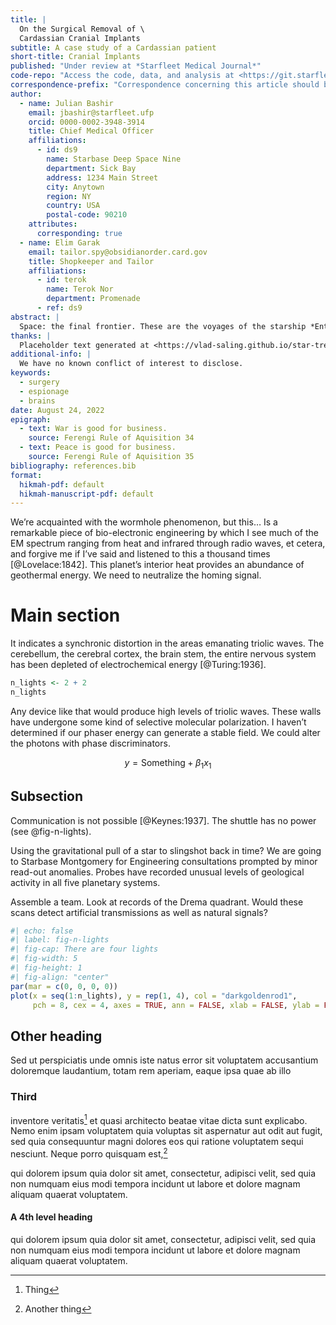 ```yaml
---
title: |
  On the Surgical Removal of \
  Cardassian Cranial Implants
subtitle: A case study of a Cardassian patient
short-title: Cranial Implants
published: "Under review at *Starfleet Medical Journal*"
code-repo: "Access the code, data, and analysis at <https://git.starfleet.ufp/bashir/cranial-implants>"
correspondence-prefix: "Correspondence concerning this article should be addressed to"
author:
  - name: Julian Bashir
    email: jbashir@starfleet.ufp
    orcid: 0000-0002-3948-3914
    title: Chief Medical Officer
    affiliations: 
      - id: ds9
        name: Starbase Deep Space Nine
        department: Sick Bay
        address: 1234 Main Street
        city: Anytown
        region: NY
        country: USA
        postal-code: 90210
    attributes:
      corresponding: true
  - name: Elim Garak
    email: tailor.spy@obsidianorder.card.gov
    title: Shopkeeper and Tailor
    affiliations:
      - id: terok
        name: Terok Nor
        department: Promenade
      - ref: ds9
abstract: |
  Space: the final frontier. These are the voyages of the starship *Enterprise*. Its continuing mission: to explore strange new worlds. To seek out new life and new civilizations. To boldly go where no one has gone before!
thanks: |
  Placeholder text generated at <https://vlad-saling.github.io/star-trek-ipsum/>.
additional-info: |
  We have no known conflict of interest to disclose.
keywords:
  - surgery
  - espionage
  - brains
date: August 24, 2022
epigraph:
  - text: War is good for business. 
    source: Ferengi Rule of Aquisition 34
  - text: Peace is good for business. 
    source: Ferengi Rule of Aquisition 35
bibliography: references.bib
format:
  hikmah-pdf: default
  hikmah-manuscript-pdf: default
---
```


We're acquainted with the wormhole phenomenon, but this... Is a remarkable piece of bio-electronic engineering by which I see much of the EM spectrum ranging from heat and infrared through radio waves, et cetera, and forgive me if I've said and listened to this a thousand times [@Lovelace:1842]. This planet's interior heat provides an abundance of geothermal energy. We need to neutralize the homing signal.

# Main section

It indicates a synchronic distortion in the areas emanating triolic waves. The cerebellum, the cerebral cortex, the brain stem,  the entire nervous system has been depleted of electrochemical energy [@Turing:1936]. 

```r
n_lights <- 2 + 2
n_lights
```

Any device like that would produce high levels of triolic waves. These walls have undergone some kind of selective molecular polarization. I haven't determined if our phaser energy can generate a stable field. We could alter the photons with phase discriminators.

$$
y = \text{Something} + \beta_1 x_1
$$

## Subsection

Communication is not possible [@Keynes:1937]. The shuttle has no power (see @fig-n-lights). 

Using the gravitational pull of a star to slingshot back in time? We are going to Starbase Montgomery for Engineering consultations prompted by minor read-out anomalies. Probes have recorded unusual levels of geological activity in all five planetary systems. 

Assemble a team. Look at records of the Drema quadrant. Would these scans detect artificial transmissions as well as natural signals?

```r
#| echo: false
#| label: fig-n-lights
#| fig-cap: There are four lights
#| fig-width: 5
#| fig-height: 1
#| fig-align: "center"
par(mar = c(0, 0, 0, 0))
plot(x = seq(1:n_lights), y = rep(1, 4), col = "darkgoldenrod1", 
     pch = 8, cex = 4, axes = TRUE, ann = FALSE, xlab = FALSE, ylab = FALSE)
```

## Other heading

Sed ut perspiciatis unde omnis iste natus error sit voluptatem accusantium doloremque laudantium, totam rem aperiam, eaque ipsa quae ab illo 

### Third

inventore veritatis^[Thing] et quasi architecto beatae vitae dicta sunt explicabo. Nemo enim ipsam voluptatem quia voluptas sit aspernatur aut odit aut fugit, sed quia consequuntur magni dolores eos qui ratione voluptatem sequi nesciunt. Neque porro quisquam est,^[Another thing] 

qui dolorem ipsum quia dolor sit amet, consectetur, adipisci velit, sed quia non numquam eius modi tempora incidunt ut labore et dolore magnam aliquam quaerat voluptatem. 

#### A 4th level heading

qui dolorem ipsum quia dolor sit amet, consectetur, adipisci velit, sed quia non numquam eius modi tempora incidunt ut labore et dolore magnam aliquam quaerat voluptatem. 
